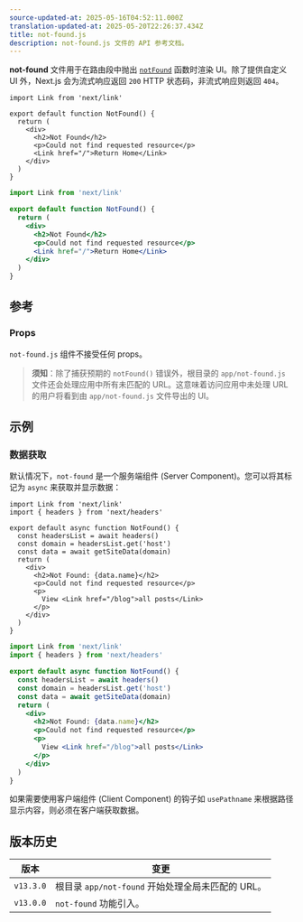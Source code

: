 ```yaml
---
source-updated-at: 2025-05-16T04:52:11.000Z
translation-updated-at: 2025-05-20T22:26:37.434Z
title: not-found.js
description: not-found.js 文件的 API 参考文档。
---
```


**not-found** 文件用于在路由段中抛出 [`notFound`](/docs/app/api-reference/functions/not-found) 函数时渲染 UI。除了提供自定义 UI 外，Next.js 会为流式响应返回 `200` HTTP 状态码，非流式响应则返回 `404`。

```tsx filename="app/not-found.tsx" switcher
import Link from 'next/link'

export default function NotFound() {
  return (
    <div>
      <h2>Not Found</h2>
      <p>Could not find requested resource</p>
      <Link href="/">Return Home</Link>
    </div>
  )
}
```

```jsx filename="app/blog/not-found.js" switcher
import Link from 'next/link'

export default function NotFound() {
  return (
    <div>
      <h2>Not Found</h2>
      <p>Could not find requested resource</p>
      <Link href="/">Return Home</Link>
    </div>
  )
}
```

## 参考

### Props

`not-found.js` 组件不接受任何 props。

> **须知**：除了捕获预期的 `notFound()` 错误外，根目录的 `app/not-found.js` 文件还会处理应用中所有未匹配的 URL。这意味着访问应用中未处理 URL 的用户将看到由 `app/not-found.js` 文件导出的 UI。

## 示例

### 数据获取

默认情况下，`not-found` 是一个服务端组件 (Server Component)。您可以将其标记为 `async` 来获取并显示数据：

```tsx filename="app/not-found.tsx" switcher
import Link from 'next/link'
import { headers } from 'next/headers'

export default async function NotFound() {
  const headersList = await headers()
  const domain = headersList.get('host')
  const data = await getSiteData(domain)
  return (
    <div>
      <h2>Not Found: {data.name}</h2>
      <p>Could not find requested resource</p>
      <p>
        View <Link href="/blog">all posts</Link>
      </p>
    </div>
  )
}
```

```jsx filename="app/not-found.jsx" switcher
import Link from 'next/link'
import { headers } from 'next/headers'

export default async function NotFound() {
  const headersList = await headers()
  const domain = headersList.get('host')
  const data = await getSiteData(domain)
  return (
    <div>
      <h2>Not Found: {data.name}</h2>
      <p>Could not find requested resource</p>
      <p>
        View <Link href="/blog">all posts</Link>
      </p>
    </div>
  )
}
```

如果需要使用客户端组件 (Client Component) 的钩子如 `usePathname` 来根据路径显示内容，则必须在客户端获取数据。

## 版本历史

| 版本       | 变更                                                 |
| ---------- | ---------------------------------------------------- |
| `v13.3.0` | 根目录 `app/not-found` 开始处理全局未匹配的 URL。     |
| `v13.0.0` | `not-found` 功能引入。                                |